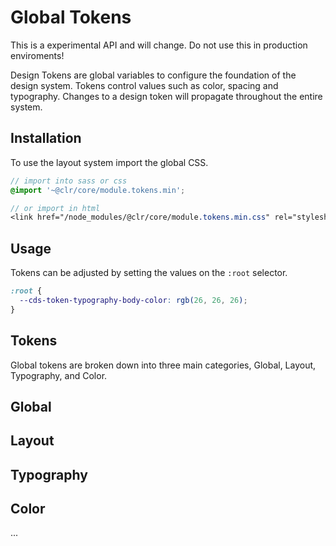 
<Meta title="Experimental/Tokens/Getting Started" />

# Global Tokens

<cds-alert status="danger" closable="false">
  <cds-alert-content>This is a experimental API and will change. Do not use this in production enviroments!</cds-alert-content>
</cds-alert>
<br />

Design Tokens are global variables to configure the foundation of the
design system. Tokens control values such as color, spacing and
typography. Changes to a design token will propagate throughout the entire system.

## Installation

To use the layout system import the global CSS.

```scss
// import into sass or css
@import '~@clr/core/module.tokens.min';

// or import in html
<link href="/node_modules/@clr/core/module.tokens.min.css" rel="stylesheet">
```

## Usage

Tokens can be adjusted by setting the values on the `:root` selector.

```css
:root {
  --cds-token-typography-body-color: rgb(26, 26, 26);
}
```

## Tokens

Global tokens are broken down into three main categories, Global, Layout, Typography, and Color.

## Global
<Preview>
  <Story id="experimental-tokens-stories--global" />
</Preview>

## Layout
<Preview>
  <Story id="experimental-tokens-stories--layout" />
</Preview>

## Typography
<Preview>
  <Story id="experimental-tokens-stories--typography" />
</Preview>

## Color

...
